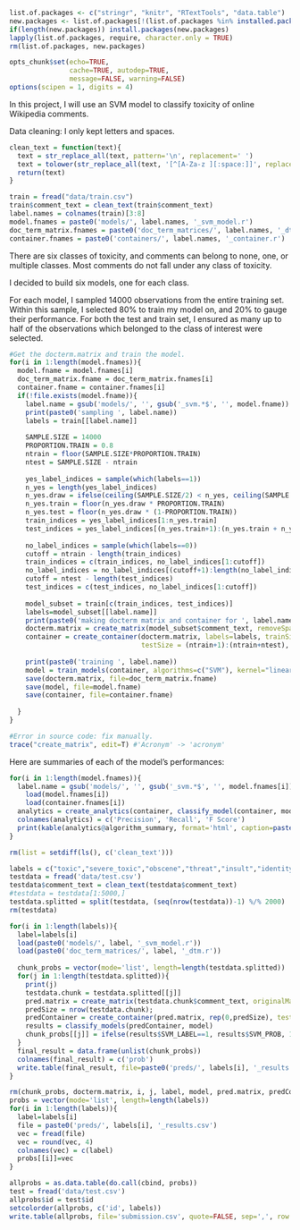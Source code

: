 
```r
list.of.packages <- c("stringr", "knitr", "RTextTools", "data.table")
new.packages <- list.of.packages[!(list.of.packages %in% installed.packages()[,"Package"])]
if(length(new.packages)) install.packages(new.packages)
lapply(list.of.packages, require, character.only = TRUE)
rm(list.of.packages, new.packages)

opts_chunk$set(echo=TRUE,
               cache=TRUE, autodep=TRUE,
               message=FALSE, warning=FALSE)
options(scipen = 1, digits = 4)
```

In this project, I will use an SVM model to classify toxicity of online Wikipedia comments.

Data cleaning: I only kept letters and spaces.

```r
clean_text = function(text){
  text = str_replace_all(text, pattern='\n', replacement=' ')
  text = tolower(str_replace_all(text, '[^[A-Za-z ][:space:]]', replacement=' '))
  return(text)
}
```

```r
train = fread("data/train.csv")
train$comment_text = clean_text(train$comment_text)
label.names = colnames(train)[3:8]
model.fnames = paste0('models/', label.names, '_svm_model.r')
doc_term_matrix.fnames = paste0('doc_term_matrices/', label.names, '_dtm.r')
container.fnames = paste0('containers/', label.names, '_container.r')
```

There are six classes of toxicity, and comments can belong to none, one, or multiple classes. Most comments do not fall under any class of toxicity. 

I decided to build six models, one for each class.

For each model, I sampled 14000 observations from the entire training set. Within this sample, I selected 80% to train my model on, and 20% to gauge their performance. For both the test and train set, I ensured as many up to half of the observations which belonged to the class of interest were selected.

```r
#Get the docterm.matrix and train the model.
for(i in 1:length(model.fnames)){
  model.fname = model.fnames[i]
  doc_term_matrix.fname = doc_term_matrix.fnames[i]
  container.fname = container.fnames[i]
  if(!file.exists(model.fname)){
    label.name = gsub('models/', '', gsub('_svm.*$', '', model.fname))
    print(paste0('sampling ', label.name))
    labels = train[[label.name]]
    
    SAMPLE.SIZE = 14000
    PROPORTION.TRAIN = 0.8
    ntrain = floor(SAMPLE.SIZE*PROPORTION.TRAIN)
    ntest = SAMPLE.SIZE - ntrain
    
    yes_label_indices = sample(which(labels==1))
    n_yes = length(yes_label_indices)
    n_yes.draw = ifelse(ceiling(SAMPLE.SIZE/2) < n_yes, ceiling(SAMPLE.SIZE/2), n_yes)
    n_yes.train = floor(n_yes.draw * PROPORTION.TRAIN)
    n_yes.test = floor(n_yes.draw * (1-PROPORTION.TRAIN))
    train_indices = yes_label_indices[1:n_yes.train]
    test_indices = yes_label_indices[(n_yes.train+1):(n_yes.train + n_yes.test)]
    
    no_label_indices = sample(which(labels==0))
    cutoff = ntrain - length(train_indices)
    train_indices = c(train_indices, no_label_indices[1:cutoff])
    no_label_indices = no_label_indices[(cutoff+1):length(no_label_indices)]
    cutoff = ntest - length(test_indices)
    test_indices = c(test_indices, no_label_indices[1:cutoff])
    
    model_subset = train[c(train_indices, test_indices)]
    labels=model_subset[[label.name]]
    print(paste0('making docterm matrix and container for ', label.name))
    docterm.matrix = create_matrix(model_subset$comment_text, removeSparseTerms=.999)
    container = create_container(docterm.matrix, labels=labels, trainSize = 1:ntrain, 
                                 testSize = (ntrain+1):(ntrain+ntest), virgin=FALSE)
    
    print(paste0('training ', label.name))
    model = train_models(container, algorithms=c("SVM"), kernel="linear", cost=1)
    save(docterm.matrix, file=doc_term_matrix.fname)
    save(model, file=model.fname)
    save(container, file=container.fname)
    
  }
}
```

```r
#Error in source code: fix manually.
trace("create_matrix", edit=T) #'Acronym' -> 'acronym'
```

Here are summaries of each of the model's performances:

```r
for(i in 1:length(model.fnames)){
  label.name = gsub('models/', '', gsub('_svm.*$', '', model.fnames[i]))
	load(model.fnames[i])
	load(container.fnames[i])
  analytics = create_analytics(container, classify_model(container, model$SVM))
  colnames(analytics) = c('Precision', 'Recall', 'F Score')
  print(kable(analytics@algorithm_summary, format='html', caption=paste0('Summary for ', label.name)))
}
```

```r
rm(list = setdiff(ls(), c('clean_text'))) 
```

```r
labels = c("toxic","severe_toxic","obscene","threat","insult","identity_hate")
testdata = fread('data/test.csv')
testdata$comment_text = clean_text(testdata$comment_text)
#testdata = testdata[1:5000,]
testdata.splitted = split(testdata, (seq(nrow(testdata))-1) %/% 2000) 
rm(testdata)

for(i in 1:length(labels)){
  label=labels[i]
  load(paste0('models/', label, '_svm_model.r'))
  load(paste0('doc_term_matrices/', label, '_dtm.r'))
  
  chunk_probs = vector(mode='list', length=length(testdata.splitted))
  for(j in 1:length(testdata.splitted)){
    print(j)
    testdata.chunk = testdata.splitted[[j]]
    pred.matrix = create_matrix(testdata.chunk$comment_text, originalMatrix=docterm.matrix)
    predSize = nrow(testdata.chunk);
    predContainer = create_container(pred.matrix, rep(0,predSize), testSize=1:predSize, virgin=FALSE)
    results = classify_models(predContainer, model)
    chunk_probs[[j]] = ifelse(results$SVM_LABEL==1, results$SVM_PROB, 1-results$SVM_PROB)
  }
  final_result = data.frame(unlist(chunk_probs))
  colnames(final_result) = c('prob')
  write.table(final_result, file=paste0('preds/', labels[i], '_results.csv'), quote=FALSE, sep=',', row.names=FALSE)
}
```

```r

rm(chunk_probs, docterm.matrix, i, j, label, model, pred.matrix, predContainer, predSize, testdata.splitted)
probs = vector(mode='list', length=length(labels))
for(i in 1:length(labels)){
  label=labels[i]
  file = paste0('preds/', labels[i], '_results.csv')
  vec = fread(file)
  vec = round(vec, 4)
  colnames(vec) = c(label)
  probs[[i]]=vec
}

allprobs = as.data.table(do.call(cbind, probs))
test = fread('data/test.csv')
allprobs$id = test$id
setcolorder(allprobs, c('id', labels))
write.table(allprobs, file='submission.csv', quote=FALSE, sep=',', row.names=FALSE)
```


